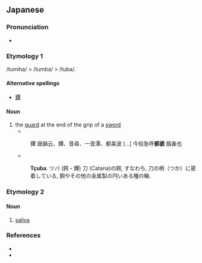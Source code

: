 ==Japanese==

===Pronunciation===
* {{IPA|[tsuba]|lang=ja}}

===Etymology 1===
/tumiha/ > /tumba/ > /tuba/.

====Alternative spellings====
* [[鐔]]

====Noun====
{{ja-noun|r|kanji=鍔|hira=つば}}

# the [[guard]] at the end of the grip of a [[sword]]
#* {{RQ:Wamyō Ruijushō|5|45}}
#: 鐔 唐韻云、鐔、音尋、一音潭、都美波 [...] 今俗急呼'''都婆''' 劔鼻也
#* {{RQ:Nippo Jisho|620}}
#: '''Tçuba'''. ツバ (鍔・鐔) 刀 (Catana)の鍔, すなわち, 刀の柄（つか）に密着している, 銅やその他の金属製の円いある種の輪.

===Etymology 2===

====Noun====
{{ja-noun|r|kanji=唾|hira=つば}}

# [[saliva]]

===References===
* {{R:Nippo Jisho}}
* {{R:Wamyō Ruijushō}}